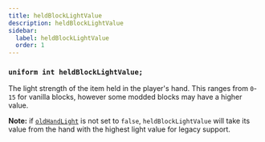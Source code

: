 ```yaml
---
title: heldBlockLightValue
description: heldBlockLightValue
sidebar:
  label: heldBlockLightValue
  order: 1
---
```


### `uniform int heldBlockLightValue;`
The light strength of the item held in the player's hand. This ranges from `0`-`15` for vanilla blocks, however some modded blocks may have a higher value.

**Note:** if [`oldHandLight`](/reference/shadersproperties/oldhandlight) is not set to `false`, `heldBlockLightValue` will take its value from the hand with the highest light value for legacy support.